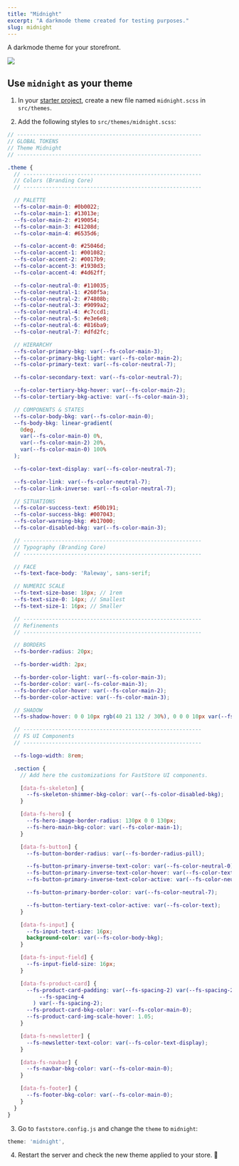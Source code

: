 ```yaml
---
title: "Midnight"
excerpt: "A darkmode theme created for testing purposes."
slug: midnight
---
```


A darkmode theme for your storefront.

![](https://vtexhelp.vtexassets.com/assets/docs/src/midnight___2bb274e36a39ff9c2cfa3dcc740cbfab.png)

## Use `midnight` as your theme

1. In your [starter project](https://github.com/vtex-sites/starter.store), create a new file named `midnight.scss` in `src/themes`.

2. Add the following styles to `src/themes/midnight.scss`:

```scss src/themes/midnight.scss
// ----------------------------------------------------------
// GLOBAL TOKENS
// Theme Midnight
// ----------------------------------------------------------

.theme {
  // --------------------------------------------------------
  // Colors (Branding Core)
  // --------------------------------------------------------

  // PALETTE
  --fs-color-main-0: #0b0022;
  --fs-color-main-1: #13013e;
  --fs-color-main-2: #190054;
  --fs-color-main-3: #41208d;
  --fs-color-main-4: #6535d6;

  --fs-color-accent-0: #25046d;
  --fs-color-accent-1: #001082;
  --fs-color-accent-2: #0017b9;
  --fs-color-accent-3: #1930d3;
  --fs-color-accent-4: #4d62ff;

  --fs-color-neutral-0: #110035;
  --fs-color-neutral-1: #260f5a;
  --fs-color-neutral-2: #74808b;
  --fs-color-neutral-3: #9099a2;
  --fs-color-neutral-4: #c7ccd1;
  --fs-color-neutral-5: #e3e6e8;
  --fs-color-neutral-6: #816ba9;
  --fs-color-neutral-7: #dfd2fc;

  // HIERARCHY
  --fs-color-primary-bkg: var(--fs-color-main-3);
  --fs-color-primary-bkg-light: var(--fs-color-main-2);
  --fs-color-primary-text: var(--fs-color-neutral-7);

  --fs-color-secondary-text: var(--fs-color-neutral-7);

  --fs-color-tertiary-bkg-hover: var(--fs-color-main-2);
  --fs-color-tertiary-bkg-active: var(--fs-color-main-3);

  // COMPONENTS & STATES
  --fs-color-body-bkg: var(--fs-color-main-0);
  --fs-body-bkg: linear-gradient(
    0deg,
    var(--fs-color-main-0) 0%,
    var(--fs-color-main-2) 20%,
    var(--fs-color-main-0) 100%
  );

  --fs-color-text-display: var(--fs-color-neutral-7);

  --fs-color-link: var(--fs-color-neutral-7);
  --fs-color-link-inverse: var(--fs-color-neutral-7);

  // SITUATIONS
  --fs-color-success-text: #50b191;
  --fs-color-success-bkg: #007043;
  --fs-color-warning-bkg: #b17000;
  --fs-color-disabled-bkg: var(--fs-color-main-3);

  // --------------------------------------------------------
  // Typography (Branding Core)
  // --------------------------------------------------------

  // FACE
  --fs-text-face-body: 'Raleway', sans-serif;

  // NUMERIC SCALE
  --fs-text-size-base: 18px; // 1rem
  --fs-text-size-0: 14px; // Smallest
  --fs-text-size-1: 16px; // Smaller

  // --------------------------------------------------------
  // Refinements
  // --------------------------------------------------------

  // BORDERS
  --fs-border-radius: 20px;

  --fs-border-width: 2px;

  --fs-border-color-light: var(--fs-color-main-3);
  --fs-border-color: var(--fs-color-main-3);
  --fs-border-color-hover: var(--fs-color-main-2);
  --fs-border-color-active: var(--fs-color-main-3);

  // SHADOW
  --fs-shadow-hover: 0 0 10px rgb(40 21 132 / 30%), 0 0 0 10px var(--fs-color-main-1);

  // --------------------------------------------------------
  // FS UI Components
  // --------------------------------------------------------

  --fs-logo-width: 8rem;

  .section {
    // Add here the customizations for FastStore UI components.

    [data-fs-skeleton] {
      --fs-skeleton-shimmer-bkg-color: var(--fs-color-disabled-bkg);
    }

    [data-fs-hero] {
      --fs-hero-image-border-radius: 130px 0 0 130px;
      --fs-hero-main-bkg-color: var(--fs-color-main-1);
    }

    [data-fs-button] {
      --fs-button-border-radius: var(--fs-border-radius-pill);

      --fs-button-primary-inverse-text-color: var(--fs-color-neutral-0);
      --fs-button-primary-inverse-text-color-hover: var(--fs-color-text);
      --fs-button-primary-inverse-text-color-active: var(--fs-color-neutral-7);

      --fs-button-primary-border-color: var(--fs-color-neutral-7);

      --fs-button-tertiary-text-color-active: var(--fs-color-text);
    }

    [data-fs-input] {
      --fs-input-text-size: 16px;
      background-color: var(--fs-color-body-bkg);
    }

    [data-fs-input-field] {
      --fs-input-field-size: 16px;
    }

    [data-fs-product-card] {
      --fs-product-card-padding: var(--fs-spacing-2) var(--fs-spacing-2) var(
          --fs-spacing-4
        ) var(--fs-spacing-2);
      --fs-product-card-bkg-color: var(--fs-color-main-0);
      --fs-product-card-img-scale-hover: 1.05;
    }

    [data-fs-newsletter] {
      --fs-newsletter-text-color: var(--fs-color-text-display);
    }

    [data-fs-navbar] {
      --fs-navbar-bkg-color: var(--fs-color-main-0);
    }

    [data-fs-footer] {
      --fs-footer-bkg-color: var(--fs-color-main-0);
    }
  }
}
```

3. Go to `faststore.config.js` and change the `theme` to `midnight`:

```js filename="faststore.config.js"
theme: 'midnight',
```

4. Restart the server and check the new theme applied to your store. 🎉
